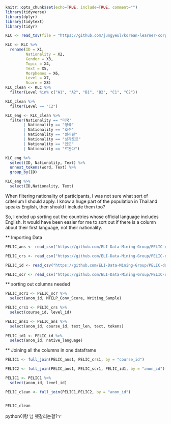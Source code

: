 
```r
knitr::opts_chunk$set(echo=TRUE, include=TRUE, comment="")
library(tidyverse)
library(dplyr)
library(tidytext)
library(tidyr)
```

```r
KLC <- read_tsv(file = "https://github.com/jungyeul/korean-learner-corpus/raw/main/data/kyunghee_v2.tsv", locale(encoding = "UTF-8")) 
```

```r
KLC <- KLC %>% 
  rename(ID = X1,
         Nationality = X2,
         Gender = X3,
         Topic = X4,
         Text = X5,
         Morphemes = X6,
         Level = X7,
         Score = X8)
KLC_clean <- KLC %>% 
  filter(Level %in% c("A1", "A2", "B1", "B2", "C1", "C2"))

KLC_clean %>% 
  filter(Level == "C2")
```


```r
KLC_eng <- KLC_clean %>% 
  filter(Nationality == "미국"
        | Nationality == "영국" 
        | Nationality == "호주"
        | Nationality == "필리핀"
        | Nationality == "싱가포르"
        | Nationality == "인도"
        | Nationality == "르완다")

KLC_eng %>% 
  select(ID, Nationality, Text) %>% 
  unnest_tokens(word, Text) %>% 
  group_by(ID)

KLC_eng %>% 
  select(ID,Nationality, Text)
```

When filtering nationality of participants, I was not sure what sort of criterium I should apply. I know a huge part of the population in Thailand speaks English, then should I include them too?

So, I ended up sorting out the countries whose official language includes English.
It would have been easier for me to sort out if there is a column about their first language, not their nationality.


** Importing Data
```r
PELIC_ans <- read_csv("https://github.com/ELI-Data-Mining-Group/PELIC-dataset/raw/master/corpus_files/answer.csv")

PELIC_crs <- read_csv("https://github.com/ELI-Data-Mining-Group/PELIC-dataset/raw/master/corpus_files/course.csv")

PELIC_id <- read_csv("https://github.com/ELI-Data-Mining-Group/PELIC-dataset/raw/master/corpus_files/student_information.csv")

PELIC_scr <- read_csv("https://github.com/ELI-Data-Mining-Group/PELIC-dataset/raw/master/corpus_files/test_scores.csv")
```


** sorting out columns needed
```r

PELIC_scr1 <- PELIC_scr %>% 
  select(anon_id, MTELP_Conv_Score, Writing_Sample)

PELIC_crs1 <- PELIC_crs %>% 
  select(course_id, level_id)

PELIC_ans1 <- PELIC_ans %>%
  select(anon_id, course_id, text_len, text, tokens)
  
PELIC_id1 <- PELIC_id %>% 
  select(anon_id, native_language)
```


** Joining all the columns in one dataframe
```r
PELIC1 <- full_join(PELIC_ans1, PELIC_crs1, by = "course_id")

PELIC2 <- full_join(PELIC_ans1, PELIC_scr1, PELIC_id1, by = "anon_id")

PELIC1 <- PELIC1 %>%
  select(anon_id, level_id)

PELIC_clean <- full_join(PELIC1,PELIC2, by = "anon_id")


PELIC_clean

```


python이랑 넘 헷갈리는걸?ㅜ












